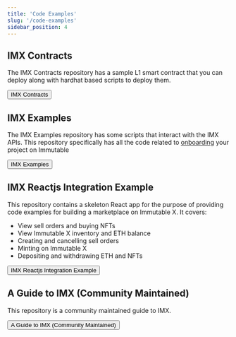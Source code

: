 ```yaml
---
title: 'Code Examples'
slug: '/code-examples'
sidebar_position: 4
---
```



## IMX Contracts

The IMX Contracts repository has a sample L1 smart contract that you can deploy along with hardhat based scripts to deploy them.

<a href="https://github.com/immutable/imx-contracts">
  <Button>
    IMX Contracts
    <RightArrowIcon className={styles.ctaIcon} />
  </Button>
</a>

## IMX Examples

The IMX Examples repository has some scripts that interact with the IMX APIs. This repository specifically has all the code related to [onboarding](./guides/onboarding/index.md) your project on Immutable

<a href="https://github.com/immutable/imx-examples">
  <Button>
    IMX Examples <RightArrowIcon className={styles.ctaIcon} />
  </Button>
</a>

## IMX Reactjs Integration Example

This repository contains a skeleton React app for the purpose of providing code examples for building a marketplace on Immutable X. It covers:

* View sell orders and buying NFTs
* View Immutable X inventory and ETH balance
* Creating and cancelling sell orders
* Minting on Immutable X
* Depositing and withdrawing ETH and NFTs

<a href="https://github.com/immutable/imx-reactjs-integration-example">
  <Button>
    IMX Reactjs Integration Example <RightArrowIcon className={styles.ctaIcon} />
  </Button>
</a>

## A Guide to IMX (Community Maintained)

This repository is a community maintained guide to IMX.

<a href="https://github.com/8bNFT/incomplete-guide-to-imx">
  <Button>
    A Guide to IMX (Community Maintained)<RightArrowIcon className={styles.ctaIcon} />
  </Button>
</a>